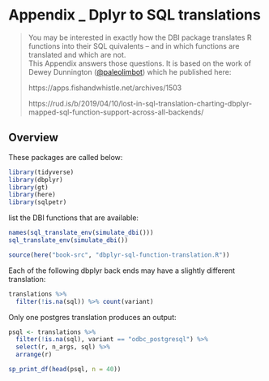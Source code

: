 # Appendix _ Dplyr to SQL translations {#chapter_appendix-dplyr-to-postres-translation}

> You may be interested in exactly how the DBI package translates R functions into their SQL quivalents -- and in which functions are translated and which are not.  
This Appendix answers those questions.  It is based on the work of Dewey Dunnington ([@paleolimbot](http://twitter.com/paleolimbot)) which he published here: 
> 
> https://apps.fishandwhistle.net/archives/1503 
>
>  https://rud.is/b/2019/04/10/lost-in-sql-translation-charting-dbplyr-mapped-sql-function-support-across-all-backends/

## Overview

These packages are called below:
```r
library(tidyverse)
library(dbplyr)
library(gt)
library(here)
library(sqlpetr)
```
list the DBI functions that are available:
```r
names(sql_translate_env(simulate_dbi()))
sql_translate_env(simulate_dbi())
```

```r
source(here("book-src", "dbplyr-sql-function-translation.R"))
```

Each of the following dbplyr back ends may have a slightly different translation:

```r
translations %>%
  filter(!is.na(sql)) %>% count(variant)
```
Only one postgres translation produces an output:
```r
psql <- translations %>%
  filter(!is.na(sql), variant == "odbc_postgresql") %>%
  select(r, n_args, sql) %>%
  arrange(r)

sp_print_df(head(psql, n = 40))
```


